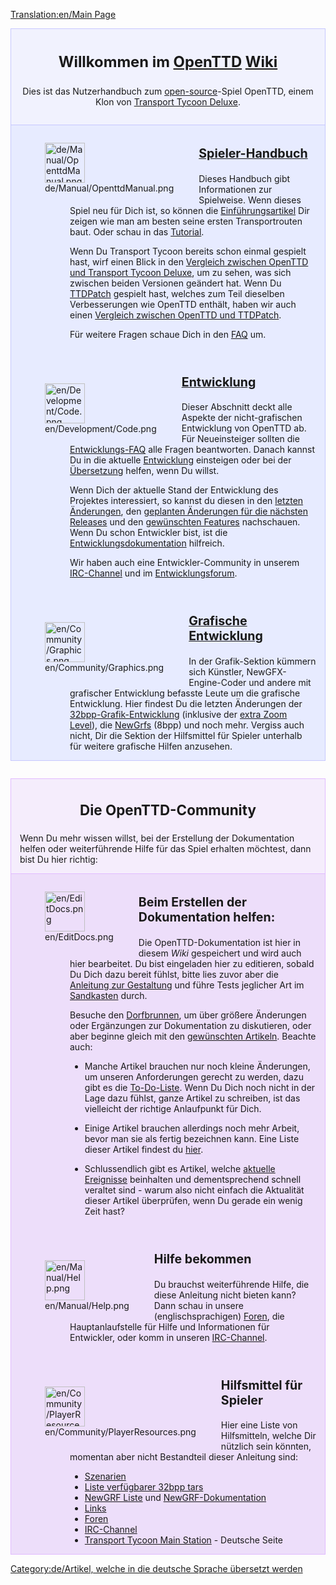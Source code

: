 [[Translation:en/Main Page]]

<div style="background-color: #f1f2fe; border: 1px solid #c7c8fe; margin: 0; padding: 1em 1em 1em 1em; text-align:center">
<div style="font-size:1.7em; font-weight:bold">Willkommen im <span class="plainlinks">[http://www.openttd.org/ OpenTTD]</span> [http://de.wikipedia.org/wiki/Wiki Wiki]</div>
Dies ist das Nutzerhandbuch zum [http://www.opensource.org/ open-source]-Spiel OpenTTD, einem Klon von [[de/Archive/OpenTTD/Transport Tycoon Deluxe|Transport Tycoon Deluxe]].
</div>

<div style="background-color: #E7EBFF; border: 1px solid #c7c8fe; border-top:none; padding: 1em 1em 0em 1em; margin-bottom:2em">
<div style="float:left">[[File:de/Manual/OpenttdManual.png|64px]]</div>
<div style="margin-left:80px; margin-bottom:4em">
<div style="font-size:1.4em; font-weight:bold">[[de/Manual/Main Page|Spieler-Handbuch]]</div>
Dieses Handbuch gibt Informationen zur Spielweise. Wenn dieses Spiel neu für Dich ist, so können die [[de/Manual/Tutorial/Main Page|Einführung]]sartikel Dir zeigen wie man am besten seine ersten Transportrouten baut. Oder schau in das [[de/Manual/Tutorial/Tutorial|Tutorial]].

Wenn Du Transport Tycoon bereits schon einmal gespielt hast, wirf einen Blick in den [[de/Archive/OpenTTD/Veränderungen zu TTD|Vergleich zwischen OpenTTD und Transport Tycoon Deluxe]], um zu sehen, was sich zwischen beiden Versionen geändert hat. Wenn Du [[de/Archive/OpenTTD/TTDPatch|TTDPatch]] gespielt hast, welches zum Teil dieselben Verbesserungen wie OpenTTD enthält, haben wir auch einen [[de/Archive/OpenTTD/Vergleich zwischen OpenTTD und TTDPatch|Vergleich zwischen OpenTTD und TTDPatch]].

Für weitere Fragen schaue Dich in den [[de/Archive/Community/FAQ|FAQ]] um. 
</div>

<div style="float:left">[[File:en/Development/Code.png|64px]]</div>
<div style="margin-left:80px; margin-bottom:4em">
<div style="font-size:1.4em; font-weight:bold">[[de/Entwicklung|Entwicklung]]</div>
Dieser Abschnitt deckt alle Aspekte der nicht-grafischen Entwicklung von OpenTTD ab. Für Neueinsteiger sollten die [[de/Entwicklungs-FAQ|Entwicklungs-FAQ]] alle Fragen beantworten. Danach kannst Du in die aktuelle [[de/Entwicklung|Entwicklung]] einsteigen oder bei der [[en/Archive/Community/Internationalization|Übersetzung]] helfen, wenn Du willst.

Wenn Dich der aktuelle Stand der Entwicklung des Projektes interessiert, so kannst du diesen in den [[en/Recent and Current Developments|letzten Änderungen]], den [[en/Archive/Lists/Roadmap|geplanten Änderungen für die nächsten Releases]] und den [[en/Archive/Community/Requested features|gewünschten Features]] nachschauen. Wenn Du schon Entwickler bist, ist die [[en/Development/Main Page|Entwicklungsdokumentation]] hilfreich.

Wir haben auch eine Entwickler-Community in unserem [[de/Development/IRC-Channel|IRC-Channel]] und im [http://www.tt-forums.net/viewforum.php?f=33 Entwicklungsforum].
</div>

<div style="float:left">[[File:en/Community/Graphics.png|64px]]</div>
<div style="margin-left:80px; margin-bottom:1em; min-height:64px">
<div style="font-size:1.4em; font-weight:bold">[[de/Grafische Entwicklung|Grafische Entwicklung]]</div>
In der Grafik-Sektion kümmern sich Künstler, NewGFX-Engine-Coder und andere mit grafischer Entwicklung befasste Leute um die grafische Entwicklung. Hier findest Du die letzten Änderungen der [[en/Archive/Old 32bpp/32bit Graphics Development|32bpp-Grafik-Entwicklung]] (inklusive der [[en/Community/NewGRF/Playing with 32 bpp graphics|extra Zoom Level]]), die [[en/Manual/NewGRF|NewGrfs]] (8bpp) und noch mehr. Vergiss auch nicht, Dir die Sektion der Hilfsmittel für Spieler unterhalb für weitere grafische Hilfen anzusehen.
</div>


</div>

<div style="background-color: #F5EDFC; border: 1px solid #E1BBFF; margin: 0; padding: 1em 1em 0em 1em;">
<div style="font-size:1.6em; font-weight:bold; text-align:center">Die OpenTTD-Community</div>
Wenn Du mehr wissen willst, bei der Erstellung der Dokumentation helfen oder weiterführende Hilfe für das Spiel erhalten möchtest, dann bist Du hier richtig:
</div>

<div style="background-color: #EDDEFA; border: 1px solid #E1BBFF; border-top:none; padding: 1em 1em 0em 1em;">

<div style="float:left">[[File:en/EditDocs.png|64px]]</div>
<div style="margin-left:80px; margin-bottom:4em">
<div style="font-size:1.4em; font-weight:bold">Beim Erstellen der Dokumentation helfen:</div>
Die OpenTTD-Dokumentation ist hier in diesem <em>Wiki</em> gespeichert und wird auch hier bearbeitet. Du bist eingeladen hier zu editieren, sobald Du Dich dazu bereit fühlst, bitte lies zuvor aber die [[en/Wiki/Manual of Style|Anleitung zur Gestaltung]] und führe Tests jeglicher Art im [https://wiki.staging.openttd.org Sandkasten] durch.

Besuche den [[de/Dorfbrunnen|Dorfbrunnen]], um über größere Änderungen oder Ergänzungen zur Dokumentation zu diskutieren, oder aber beginne gleich mit den [[de/Gewünschte Artikel|gewünschten Artikeln]]. Beachte auch:

* Manche Artikel brauchen nur noch kleine Änderungen, um unseren Anforderungen gerecht zu werden, dazu gibt es die [[:Category:de/To do|To-Do-Liste]]. Wenn Du Dich noch nicht in der Lage dazu fühlst, ganze Artikel zu schreiben, ist das vielleicht der richtige Anlaufpunkt für Dich.

* Einige Artikel brauchen allerdings noch mehr Arbeit, bevor man sie als fertig bezeichnen kann. Eine Liste dieser Artikel findest du [[:Category:de/Ausbaufähige Artikel|hier]].

* Schlussendlich gibt es Artikel, welche [[:Category:de/Aktuelle Ereignisse|aktuelle Ereignisse]] beinhalten und dementsprechend schnell veraltet sind - warum also nicht einfach die Aktualität dieser Artikel überprüfen, wenn Du gerade ein wenig Zeit hast?
</div>

<div style="float:left">[[File:en/Manual/Help.png|64px]]</div>
<div style="margin-left:80px; margin-bottom:4em">
<div style="font-size:1.4em; font-weight:bold">Hilfe bekommen</div>
Du brauchst weiterführende Hilfe, die diese Anleitung nicht bieten kann? Dann schau in unsere (englischsprachigen) [http://www.tt-forums.net/viewforum.php?f=55 Foren], die Hauptanlaufstelle für Hilfe und Informationen für Entwickler, oder komm in unseren [[de/Development/IRC-Channel|IRC-Channel]]. 
</div>

<div style="float:left">[[File:en/Community/PlayerResources.png|64px]]</div>
<div style="margin-left:80px; margin-bottom:1em">
<div style="font-size:1.4em; font-weight:bold">Hilfsmittel für Spieler</div>
Hier eine Liste von Hilfsmitteln, welche Dir nützlich sein könnten, momentan aber nicht Bestandteil dieser Anleitung sind:
* [[de/Community/Scenarios/Main Page|Szenarien]]
* [[de/Liste verfügbarer 32bpp tars|Liste verfügbarer 32bpp tars]]
* [[de/NewGRF Liste|NewGRF Liste]] und [[de/NewGRF-Dokumentation|NewGRF-Dokumentation]]
* [[de/Archive/Lists/Links|Links]]
* [http://www.tt-forums.net/viewforum.php?f=55 Foren]
* [[de/Development/IRC-Channel|IRC-Channel]]
* [http://www.tt-ms.de/home/ Transport Tycoon Main Station] - Deutsche Seite
</div>
</div>

[[Category:de/Artikel, welche in die deutsche Sprache übersetzt werden]]
